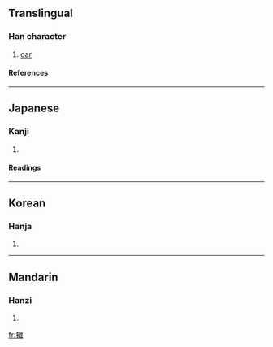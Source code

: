 ==Translingual==
===Han character===
{{Han char|rn=75|rad=木|as=13|sn=17|four=|canj=木口十戈 (DRJI)}}
# [[oar]]
====References====
{{Han ref|kx=0557.120|dkj=15677|dj=0946.190|hdz=21301.110|uh=6A9D|ud=27293}}

----
==Japanese==
===Kanji===
{{ja-kanji|grade=|rs=木13}}
# {{defn|Japanese}} 
====Readings====
{{ja-readings|on=[[しゅう]] (shū)|kun=[[かじ]] (kaji)}}

----
==Korean==
===Hanja===
{{ko-hanja|hangeul=즙|eumhun=|rv=jeup|mr=chŭp|y=cup}}
# {{defn|Korean}}

----
==Mandarin==
===Hanzi===
{{cmn-hanzi|pin=[[jí]] ([[ji2]]), [[xiè]] ([[xie4]])|wg=chi<sup>2</sup>, hsieh<sup>4</sup>}}
# {{defn|Mandarin}}

[[fr:檝]]